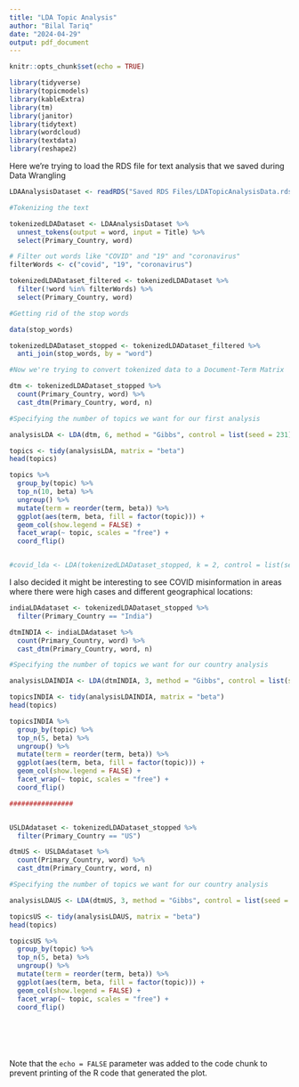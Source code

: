 ```yaml
---
title: "LDA Topic Analysis"
author: "Bilal Tariq"
date: "2024-04-29"
output: pdf_document
---
```


```r
knitr::opts_chunk$set(echo = TRUE)

library(tidyverse)
library(topicmodels)
library(kableExtra)
library(tm)
library(janitor)
library(tidytext)
library(wordcloud)
library(textdata)
library(reshape2)
```

Here we're trying to load the RDS file for text analysis that we saved during Data Wrangling

```r

LDAAnalysisDataset <- readRDS("Saved RDS Files/LDATopicAnalysisData.rds") 

#Tokenizing the text

tokenizedLDADataset <- LDAAnalysisDataset %>%
  unnest_tokens(output = word, input = Title) %>%
  select(Primary_Country, word)

# Filter out words like "COVID" and "19" and "coronavirus"
filterWords <- c("covid", "19", "coronavirus")

tokenizedLDADataset_filtered <- tokenizedLDADataset %>%
  filter(!word %in% filterWords) %>%
  select(Primary_Country, word)

#Getting rid of the stop words

data(stop_words)

tokenizedLDADataset_stopped <- tokenizedLDADataset_filtered %>%
  anti_join(stop_words, by = "word")

#Now we're trying to convert tokenized data to a Document-Term Matrix

dtm <- tokenizedLDADataset_stopped %>%
  count(Primary_Country, word) %>%
  cast_dtm(Primary_Country, word, n)

#Specifying the number of topics we want for our first analysis

analysisLDA <- LDA(dtm, 6, method = "Gibbs", control = list(seed = 231))

topics <- tidy(analysisLDA, matrix = "beta")
head(topics)

topics %>%
  group_by(topic) %>%
  top_n(10, beta) %>%
  ungroup() %>%
  mutate(term = reorder(term, beta)) %>%
  ggplot(aes(term, beta, fill = factor(topic))) +
  geom_col(show.legend = FALSE) +
  facet_wrap(~ topic, scales = "free") +
  coord_flip()


#covid_lda <- LDA(tokenizedLDADataset_stopped, k = 2, control = list(seed = 1234))

```

I also decided it might be interesting to see COVID misinformation in areas where there were high cases and different geographical locations:

```r

indiaLDAdataset <- tokenizedLDADataset_stopped %>%
  filter(Primary_Country == "India")

dtmINDIA <- indiaLDAdataset %>%
  count(Primary_Country, word) %>%
  cast_dtm(Primary_Country, word, n)

#Specifying the number of topics we want for our country analysis

analysisLDAINDIA <- LDA(dtmINDIA, 3, method = "Gibbs", control = list(seed = 231))

topicsINDIA <- tidy(analysisLDAINDIA, matrix = "beta")
head(topics)

topicsINDIA %>%
  group_by(topic) %>%
  top_n(5, beta) %>%
  ungroup() %>%
  mutate(term = reorder(term, beta)) %>%
  ggplot(aes(term, beta, fill = factor(topic))) +
  geom_col(show.legend = FALSE) +
  facet_wrap(~ topic, scales = "free") +
  coord_flip()

################


USLDAdataset <- tokenizedLDADataset_stopped %>%
  filter(Primary_Country == "US")

dtmUS <- USLDAdataset %>%
  count(Primary_Country, word) %>%
  cast_dtm(Primary_Country, word, n)

#Specifying the number of topics we want for our country analysis

analysisLDAUS <- LDA(dtmUS, 3, method = "Gibbs", control = list(seed = 123))

topicsUS <- tidy(analysisLDAUS, matrix = "beta")
head(topics)

topicsUS %>%
  group_by(topic) %>%
  top_n(5, beta) %>%
  ungroup() %>%
  mutate(term = reorder(term, beta)) %>%
  ggplot(aes(term, beta, fill = factor(topic))) +
  geom_col(show.legend = FALSE) +
  facet_wrap(~ topic, scales = "free") +
  coord_flip()

  





```

Note that the `echo = FALSE` parameter was added to the code chunk to prevent printing of the R code that generated the plot.
